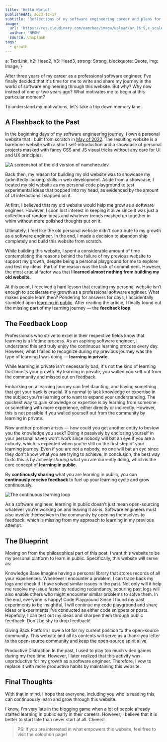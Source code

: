 ---
title: 'Hello World!'
publishedAt: 2023-12-17
subtitle: 'Reflections of my software engineering career and plans for the future'
image:
  url: 'https://res.cloudinary.com/namchee/image/upload/ar_16:9,c_scale/posts/hello-world/banner'
  author: 'NEOM'
  source: Unsplash
tags:
  - growth
---




  a: TextLink,
  h2: Head2,
  h3: Head3,
  strong: Strong,
  blockquote: Quote,
  img: Image,
}

After three years of my career as a professional software engineer, I've finally decided that it's time for me to write
and share my journey in the world of software engineering through this website. But why? Why now instead of one or two years ago?
What motivates me to begin at this particular moment?

To understand my motivations, let's take a trip down memory lane.

## A Flashback to the Past

In the beginning days of my software engineering journey, I own a personal website that I built from scratch
in [May of 2022](https://github.com/Namchee/site/tree/1b54cab8ce574ceb11f69d727547324f42a67b55).
The resulting website is a barebone website with a short self-introduction and a showcase of personal projects
masked with fancy CSS and JS visual tricks without any care for UI and UX principles.

![A screenshot of the old version of namchee.dev](https://res.cloudinary.com/namchee/image/upload/v1/posts/hello-world/old-web)

Back then, my reason for building my old website was to showcase my (admittedly lacking) skills in web development.
Aside from a showcase, I treated my old website as my personal code playground to test
experimental ideas that popped into my head, as evidenced by the amount of UI interactions I slapped on it.

At first, I believed that my old website would help me grow as a software engineer. However, I soon lost
interest in keeping it alive since it was just a collection of random ideas and whatever trends mashed up together in
whim without more polished thoughts put on it.

Ultimately, I feel like the old personal website didn't contribute to my growth as a software engineer.
In the end, I made a decision to abandon ship completely and build this website from scratch.

While building this website, I spent a considerable amount of time contemplating the reasons behind the failure
of my previous website to support my growth, despite being a personal playground for me to explore and test my ideas.
Part of the reason was the lack of commitment.
However, the most crucial factor was that **I learned almost nothing from building my old website**.

At this point, I received a hard lesson that creating my personal website isn't enough to accelerate my growth as a professional software engineer.
What makes people learn then? Pondering for answers for days, I accidentally stumbled upon [learning in public](https://www.swyx.io/learn-in-public).
After reading the article, I finally found out the missing part of my learning journey &mdash; the **feedback loop**.

## The Feedback Loop

Professionals who strive to excel in their respective fields know that learning is a lifetime process. As an aspiring software engineer,
I understand this and truly enjoy the continuous learning process every day. However, what I failed to recognize during my previous journey was the type
of learning I was doing &mdash; **learning in private**.

While learning in private isn't necessarily bad, it's not the kind of learning that boosts your growth. By learning in private, you walled yourself out
from the community and missed out on feedback.

Embarking on a learning journey can feel daunting, and having something that got your back is crucial. It's normal to lack knowledge or expertise in the subject you're learning
or to want to expand your understanding. The quickest way to gain knowledge or expertise is by learning from someone or something with more experience, either directly
or indirectly. However, this is not possible if you walled yourself out from the community by learning in private.

Now another problem arises — how could you get another entity to bestow you the knowledge you seek? Doing it passively by enclosing yourself in your personal haven won't work
since nobody will bat an eye if you are a nobody, which is expected when you're still on the first step of your learning journey. Even if you are not a nobody, no one
will bat an eye since they don't know what you are trying to achieve. In conclusion, the best way to do this is by actively *sharing* what you are currently doing,
which is the core concept of **learning in public**.

By **continously sharing** what you are learning in public, you can **continously receive feedback** to fuel up your learning cycle and grow continuously.

![The continuous learning loop](https://res.cloudinary.com/namchee/image/upload/v1/posts/hello-world/continuous-learning)

As a software engineer, learning in public doesn't just mean open-sourcing whatever you're working on and leaving it as-is. Software engineers must also involve
themselves in the community by opening themselves to feedback, which is missing from my approach to learning in my previous attempt.

## The Blueprint

Moving on from the philosophical part of this post, I want this website to be my personal platform to learn in public. Specifically, this website will serve as:

<dl class="space-y-6">
  <ListTitle>
    Knowledge Base
  </ListTitle>
  <ListItem>
    Imagine having a personal library that stores records of all your experiences. Whenever I encounter a problem, I can trace back my logs and check if I have solved similar
    issues in the past. Not only will it help me resolve my issue faster by reducing redundancy, scouring past logs will also enable others who might encounter similar problems
    to solve them. In the end, everyone is happy!
  </ListItem>

  <ListTitle>
    Code Playground
  </ListTitle>
  <ListItem>
    Since I found my past experiments to be insightful, I will continue my code playground and share ideas or experiments I've conducted as either code snippets or posts.
    Hopefully, I can test out my ideas and sharpen them through public feedback. Don't be shy to drop feedback!
  </ListItem>

  <ListTitle>Giving Back Platform</ListTitle>
  <ListItem>
    I owe a lot for my current position to the open-source community. This website and all its contents will serve as a thank-you letter to the open-source community
    and keep the open-source spirit alive.
  </ListItem>

  <ListTitle>Productive Distraction</ListTitle>
  <ListItem>
    In the past, I used to play too much video games during my free time. However, I later realized that this activity was unproductive for my growth as a software engineer.
    Therefore, I vow to replace it with more productive habits by maintaining this website.
  </ListItem>
</dl>

## Final Thoughts

With that in mind, I hope that everyone, including you who is reading this, can continuously learn and grow through this website.

I know, I'm very late in the blogging game when a lot of people already started learning in public early in their careers. However, I believe that it is better to start late than never start at all. Cheers!

> PS: If you are interested in what empowers this website, feel free to visit the <TextLink href="/colophon" class="text-primary">colophon</TextLink> page!
